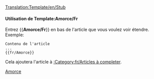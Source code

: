 <noinclude>[[Translation:Template/en/Stub]]</noinclude>{{fr/Fenêtre de message| type  = annonce
| image = en/StubIcon.png
| texte = <strong>Amorce</strong><br>Cet article est une amorce. Merci, si vous le pouvez, de le compléter.
}}<includeonly>{{{1|[[Category:fr/Articles à completer]]}}}</includeonly><noinclude>

====Utilisation de Template:Amorce/Fr====
Entrez <nowiki>{{</nowiki>'''Amorce/Fr'''<nowiki>}}</nowiki> en bas de l'article que vous voulez voir étendre. Exemple:
<pre>
Contenu de l'article
...
{{fr/Amorce}}
</pre>
Cela ajoutera l'article à [[:Category:fr/Articles à completer]].

[[Category:fr/Fenêtres de message|Amorce]]</noinclude>